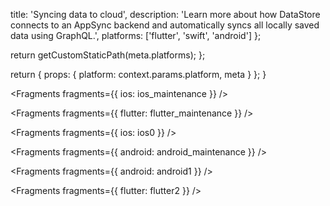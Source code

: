 
  title: 'Syncing data to cloud',
  description:
    'Learn more about how DataStore connects to an AppSync backend and automatically syncs all locally saved data using GraphQL.',
  platforms: ['flutter', 'swift', 'android']
};

  return getCustomStaticPath(meta.platforms);
};

  return {
    props: {
      platform: context.params.platform,
      meta
    }
  };
}


<Fragments fragments={{ ios: ios_maintenance }} />


<Fragments fragments={{ flutter: flutter_maintenance }} />


<Fragments fragments={{ ios: ios0 }} />


<Fragments fragments={{ android: android_maintenance }} />


<Fragments fragments={{ android: android1 }} />


<Fragments fragments={{ flutter: flutter2 }} />

